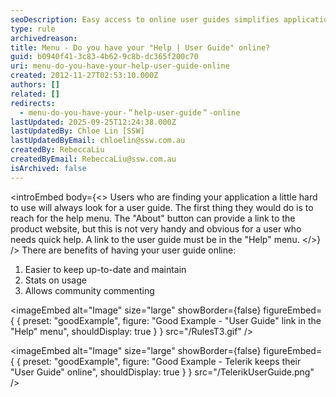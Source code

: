 ```yaml
---
seoDescription: Easy access to online user guides simplifies application usage and enhances user experience through up-to-date documentation and community engagement.
type: rule
archivedreason:
title: Menu - Do you have your "Help | User Guide" online?
guid: b0940f41-3c83-4b62-9c8b-dc365f200c70
uri: menu-do-you-have-your-help-user-guide-online
created: 2012-11-27T02:53:10.000Z
authors: []
related: []
redirects:
  - menu-do-you-have-your-＂help-user-guide＂-online
lastUpdated: 2025-09-25T12:24:38.000Z
lastUpdatedBy: Chloe Lin [SSW]
lastUpdatedByEmail: chloelin@ssw.com.au
createdBy: RebeccaLiu
createdByEmail: RebeccaLiu@ssw.com.au
isArchived: false
---
```


<introEmbed
  body={<>
Users who are finding your application a little hard to use will always look for a user guide. The first thing they would do is to reach for the help menu. The "About" button can provide a link to the product website, but this is not very handy and obvious for a user who needs quick help. A link to the user guide must be in the "Help" menu.
  </>}
/>
There are benefits of having your user guide online:

1. Easier to keep up-to-date and maintain
2. Stats on usage
3. Allows community commenting

<imageEmbed
  alt="Image"
  size="large"
  showBorder={false}
  figureEmbed={ {
    preset: "goodExample",
    figure: "Good Example - \"User Guide\" link in the \"Help\" menu",
    shouldDisplay: true
  } }
  src="/RulesT3.gif"
/>


<imageEmbed
  alt="Image"
  size="large"
  showBorder={false}
  figureEmbed={ {
    preset: "goodExample",
    figure: "Good Example - Telerik keeps their \"User Guide\" online",
    shouldDisplay: true
  } }
  src="/TelerikUserGuide.png"
/>
